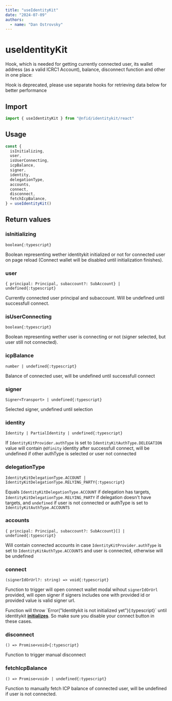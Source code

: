 ```yaml
---
title: "useIdentityKit"
date: "2024-07-09"
authors:
  - name: "Dan Ostrovsky"
---
```



# useIdentityKit

Hook, which is needed for getting currently connected user, its wallet address (as a valid ICRC1
Account), balance, disconnect function and other in one place:

<Callout type="warning" emoji="⚠️">
  Hook is deprecated, please use separate hooks for retrieving data below for better performance
</Callout>

## Import

```typescript
import { useIdentityKit } from "@nfid/identitykit/react"
```

## Usage

```typescript
const {
  isInitializing,
  user,
  isUserConnecting,
  icpBalance,
  signer,
  identity,
  delegationType,
  accounts,
  connect,
  disconnect,
  fetchIcpBalance,
} = useIdentityKit()
```

## Return values

### isInitializing

`boolean{:typescript}`

Boolean representing wether identitykit initialized or not for connected user on page reload
(Connect wallet will be disabled until initialization finishes).

### user

`{ principal: Principal, subaccount?: SubAccount} | undefined{:typescript}`

Currently connected user principal and subaccount. Will be undefined until successfull connect.

### isUserConnecting

`boolean{:typescript}`

Boolean representing wether user is connecting or not (signer selected, but user still not
connected).

### icpBalance

`number | undefined{:typescript}`

Balance of connected user, will be undefined until successfull connect

### signer

`Signer<Transport> | undefined{:typescript}`

Selected signer, undefined until selection

### identity

`Identity | PartialIdentity | undefined{:typescript}`

If `IdentityKitProvider.authType` is set to `IdentityKitAuthType.DELEGATION` value will contain
`@dfinity` identity after successfull connect, will be undefined if other authType is selected or
user not connected

### delegationType

`IdentityKitDelegationType.ACCOUNT | IdentityKitDelegationType.RELYING_PARTY{:typescript}`

Equals `IdentityKitDelegationType.ACCOUNT` if delegation has targets,
`IdentityKitDelegationType.RELYING_PARTY` if delegation doesn't have targets, and `undefined` if
user is not connected or authType is set to `IdentityKitAuthType.ACCOUNTS`

### accounts

`{ principal: Principal, subaccount?: SubAccount}[] | undefined{:typescript}`

Will contain connected accounts in case `IdentityKitProvider.authType` is set to
`IdentityKitAuthType.ACCOUNTS` and user is connected, otherwise will be undefined

### connect

`(signerIdOrUrl?: string) => void{:typescript}`

Function to trigger will open connect wallet modal wihout `signerIdOrUrl` provided, will open signer
if signers includes one with provided id or provided value is valid signer url.

<Callout type="warning" emoji="⚠️">
  Function will throw `Error("Identitykit is not initialized yet"){:typescript}` until identitykit <a href="/hooks/useIdentityKit#isinitializing"><strong>initializes</strong></a>. So make sure you disable your connect button in these cases.
</Callout>

### disconnect

`() => Promise<void>{:typescript}`

Function to trigger manual disconnect

### fetchIcpBalance

`() => Promise<void> | undefined{:typescript}`

Function to manually fetch ICP balance of connected user, will be undefined if user is not
connected.
